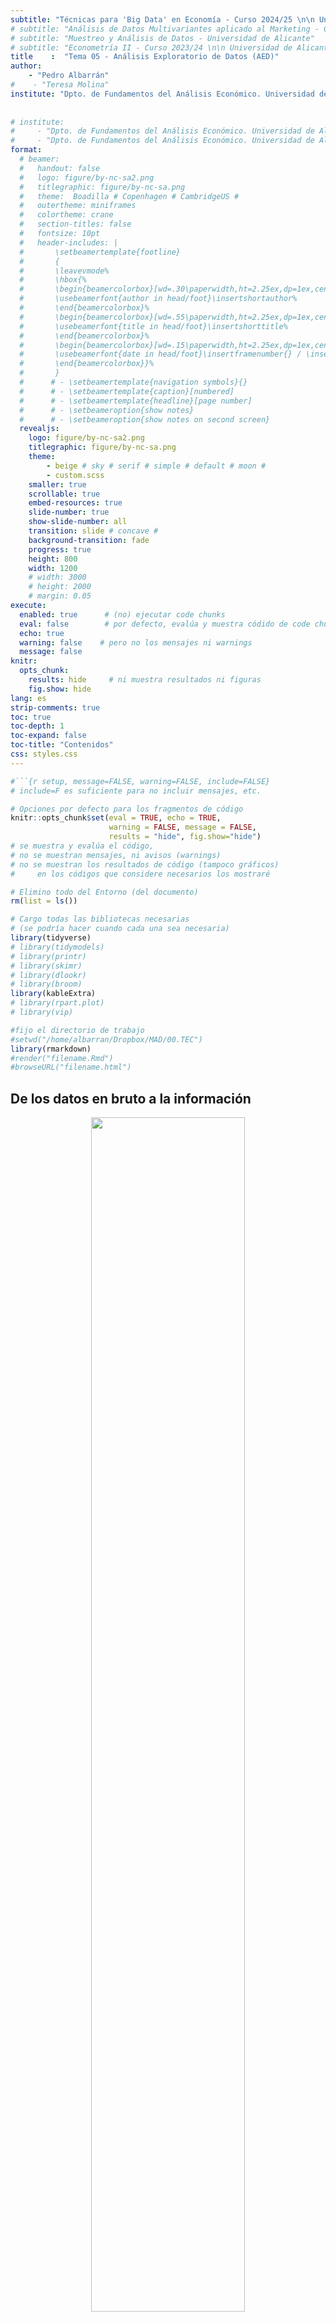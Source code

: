 ```yaml
---
subtitle: "Técnicas para 'Big Data' en Economía - Curso 2024/25 \n\n Universidad de Alicante"
# subtitle: "Análisis de Datos Multivariantes aplicado al Marketing - Curso 2023/24 \n\n Universidad de Alicante"
# subtitle: "Muestreo y Análisis de Datos - Universidad de Alicante"
# subtitle: "Econometría II - Curso 2023/24 \n\n Universidad de Alicante"
title    :  "Tema 05 - Análisis Exploratorio de Datos (AED)"
author:  
    - "Pedro Albarrán"
#    - "Teresa Molina"
institute: "Dpto. de Fundamentos del Análisis Económico. Universidad de Alicante"
   
  
# institute: 
#     - "Dpto. de Fundamentos del Análisis Económico. Universidad de Alicante"
#     - "Dpto. de Fundamentos del Análisis Económico. Universidad de Alicante"
format:
  # beamer:
  #   handout: false
  #   logo: figure/by-nc-sa2.png
  #   titlegraphic: figure/by-nc-sa.png
  #   theme:  Boadilla # Copenhagen # CambridgeUS #
  #   outertheme: miniframes
  #   colortheme: crane
  #   section-titles: false
  #   fontsize: 10pt
  #   header-includes: |
  #       \setbeamertemplate{footline}
  #       {
  #       \leavevmode%
  #       \hbox{%
  #       \begin{beamercolorbox}[wd=.30\paperwidth,ht=2.25ex,dp=1ex,center]{author in head/foot}%
  #       \usebeamerfont{author in head/foot}\insertshortauthor%
  #       \end{beamercolorbox}%
  #       \begin{beamercolorbox}[wd=.55\paperwidth,ht=2.25ex,dp=1ex,center]{title in head/foot}%
  #       \usebeamerfont{title in head/foot}\insertshorttitle%
  #       \end{beamercolorbox}%
  #       \begin{beamercolorbox}[wd=.15\paperwidth,ht=2.25ex,dp=1ex,center]{date in head/foot}%
  #       \usebeamerfont{date in head/foot}\insertframenumber{} / \inserttotalframenumber
  #       \end{beamercolorbox}}%
  #       }
  #      # - \setbeamertemplate{navigation symbols}{}
  #      # - \setbeamertemplate{caption}[numbered]
  #      # - \setbeamertemplate{headline}[page number]
  #      # - \setbeameroption{show notes}
  #      # - \setbeameroption{show notes on second screen}
  revealjs:
    logo: figure/by-nc-sa2.png
    titlegraphic: figure/by-nc-sa.png
    theme:  
        - beige # sky # serif # simple # default # moon #  
        - custom.scss
    smaller: true
    scrollable: true
    embed-resources: true
    slide-number: true
    show-slide-number: all
    transition: slide # concave # 
    background-transition: fade
    progress: true
    height: 800
    width: 1200
    # width: 3000
    # height: 2000
    # margin: 0.05
execute:
  enabled: true      # (no) ejecutar code chunks
  eval: false        # por defecto, evalúa y muestra códido de code chunks
  echo: true
  warning: false    # pero no los mensajes ni warnings
  message: false
knitr:
  opts_chunk:
    results: hide     # ni muestra resultados ni figuras
    fig.show: hide
lang: es
strip-comments: true
toc: true
toc-depth: 1
toc-expand: false
toc-title: "Contenidos"
css: styles.css
---
```


```r
#```{r setup, message=FALSE, warning=FALSE, include=FALSE} 
# include=F es suficiente para no incluir mensajes, etc.

# Opciones por defecto para los fragmentos de código
knitr::opts_chunk$set(eval = TRUE, echo = TRUE, 
                      warning = FALSE, message = FALSE,
                      results = "hide", fig.show="hide")
# se muestra y evalúa el código,
# no se muestran mensajes, ni avisos (warnings)
# no se muestran los resultados de código (tampoco gráficos)
#     en los códigos que considere necesarios los mostraré

# Elimino todo del Entorno (del documento)
rm(list = ls())       

# Cargo todas las bibliotecas necesarias
# (se podría hacer cuando cada una sea necesaria)
library(tidyverse)
# library(tidymodels)
# library(printr)
# library(skimr)
# library(dlookr)
# library(broom)
library(kableExtra)
# library(rpart.plot)
# library(vip)

#fijo el directorio de trabajo
#setwd("/home/albarran/Dropbox/MAD/00.TEC")
library(rmarkdown)
#render("filename.Rmd")     
#browseURL("filename.html")
```


## De los datos en bruto a la información


<center>

![](figure/data-science-explore.svg){width=70%}

</center>


::: {style="font-size: 95%;"}

* AED es una fase inicial importante, con dos objetivos:

  + **Conocer** nuestros datos e **identificar problemas** $\Longrightarrow$ **Preprocesamiento** 
  
      - qué variables, tipo de información, calidad (información faltante, inconsistencias, <!--datos que no tienen sentido matemático y--> problemas en <!--la consolidación y--> combinación de datos.)


  + **Análisis descriptivo**: identificar <!--los primeros--> patrones y encontrar escenarios de análisis

<!--
  + ¿Qué variables tenemos? ¿Necesitamos nuevas?
  + ¿Qué tipo de información tienen? Numérica, Categórica, Otra
  + ¿Hay valores ausentes?
-->

<!--NO es proceso formal con reglas estrictas: --> 
* **NO hay una "receta"**: el proceso es diferente con distintos datos o con los mismos datos para diferentes objetivos

* Es un proceso **iterativo** <!--y creativo--> para descubrir información

<!--     + Dada una *pregunta*, exploramos para aprender información útil, por sí misma o para posteriormente modelizar -->
<!--     + PERO lo aprendido también refinar las preguntas y/o generar nuevas -->

<!--
## Tipos de preguntas 


* Dos *tipos* de preguntas siempre serán útiles  para hacer descubrimientos dentro de sus datos

1. ¿Qué tipo de **variación** tiene cada variable? (análisis univariante)
    
2. ¿Qué tipo de relaciones se produce entre las variables (**covariación**)? (análisis multivariante)

* La respuesta implica analizar distribuciones, numérica y/o gráficamenente.

    + El análisis es diferente si las variables son numéricas o categóricas

-->

:::

## Primera aproximación a los datos

* **Contexto**: conocimiento previo de nuestros datos,  [aquí](https://archive.ics.uci.edu/ml/datasets/bank+marketing) o  [aquí](https://www.cs.toronto.edu/~delve/data/boston/bostonDetail.html)

    - fuente (de dónde han salido), cómo están almacenados (.csv, .xlsx, ...)

    - "diccionario": información de cada variable (<!--nombre, -->descripción, unidades, etc.) 
    
<!-- Esta información también puede estar en la ayuda de un paquete de R -->

* Cargar los datos

```r
#| eval: false
Bank <- read_csv2("data/BankMarketing.csv")
Boston <- read_csv("data/BostonHousing.csv")
```

* **Reconocimiento inicial** de las características de los datos: número de observaciones y de variables, tipo de cada variable, etc. 

:::: {style="display: grid; grid-template-columns: 1fr 1fr; grid-column-gap: 30px; "}

::: {}

```r
glimpse(Bank)  # str(Bank)
```

::: 

::: {}
```r
View(Bank)     # head(Bank)
```

::: 
::::



* NO TODO lo que hagamos se incluirá en un documento para comunicar

## Primera aproximación a los datos (cont.)

* **Limpiar y procesar** los datos para asegurar que son *ordenados*:

  <!-- - Debemos asegurarnos de que los datos son *ordenados* -->

  - ¿Tienen las variables la información y el tipo adecuado? P.e.: *job* en *Bank*. Convertimos datos a factores, numéricas, etc.
  
    ```r
    #| echo: false
    Bank <- Bank %>% mutate(job = as.factor(job),
                            marital = as.factor(marital) ) # habría que hacerlo con todos
    
    # recordando algo que hemos visto
    Bank <- Bank %>% mutate(across(where(is.character), ~ parse_factor(.x)))
    
    # si no queremos todos los caracteres
    Bank <- Bank %>% mutate(across(c(-where(is.numeric), -marital),~ parse_factor(.x)))
    ```
    

  - Eliminar filas vacías, observaciones duplicadas
  
  - Renombrar variables (para mayor claridad), generar nuevas

  - Detectar inconsistencias en texto, fechas, unidades, etc. <!-- ej. "marrid" en *marital* de Bank-->
  
  <!-- - Transformamos variables (logaritmos, discretizar variables continuas), creamos nuevas o renombramos para mayor claridad -->
  
  - ¿Mantenemos *solo* algunas variables u observaciones?
  

* Caso destacado: identificar cuántos `NAs` en cada variable
  
<!-- * Un caso destacado: ¿cuántos `NA`? ¿qué hacer con ellos?  -->

<!--: eliminar en una variable, en todas, reemplazar por algún valor-->

<!--
* ¿Por qué mantener observaciones con `NA`s en alguna(s) variable(s)?

    + pueden ser variables que quizás utilicemos o quizás no

    + queremos entender qué características tienen las observaciones `NA`
    
    + AED es un proceso iterativo!
-->

::: {style="font-size: 80%;"} 

:::: {.columns}

::: {.column width="47%"}
```r
#| eval: false
Bank %>%  is.na() %>% summary()
Bank %>% summary()
```

:::


::: {.column width="47%"}

```r
#| eval: false
load("data/earn.RData")
earn %>% is.na() %>% summary()
```

::: 
::::

::: 
- NO ES UNA RECETA: más adelante podemos volver atrás, para rehacer o tomar decisiones (qué hacer con `NAs` al modelizar)

## Análisis de Variación ("univariante")

::: {style="font-size: 90%;"}

<!--
1. ¿Qué tipo de **variación** tiene cada variable? (análisis univariante)
-->

* La variación es la tendencia de los valores de una variable a cambiar entre *medidas* (p.e., educación de dos personas o ventas de dos empresas)
<!--"medida" y "medida"-->

    <!-- + p.e., nivel educativo de dos personas  (cualitativa) o ventas de dos empresas (continua)--> 

<!-- * Cada variable tiene su propio patrón de variación. esta información relevante se obtiene analizando su **distribución** de valores, númerica o gráficamente -->

* Las técnicas para analizar el patrón de variación, es decir, la **distribución** de valores, dependen del tipo de variable

- **Variables Categóricas** (previamente convertidas a factores):

  - Conteos, Porcentajes, Moda 
      + con `summary()`, `table()`, `mode()` o `summarize()`, `count()`
  - Visualización: Gráficos de Barras (también, quizás, circulares)


- **Variables Numéricas**:

  - Estadísticas Descriptivas: Mínimo, Máximo, Media, Mediana, Moda 
      + con `summary()` o `summarize()` con funciones para estadísticos
  - Dispersión: Rango, Varianza, Desviación Estándar, Cuartiles.
  - Visualización: Histogramas, Densidades,  Boxplots.

:::

<!--   * `summary()` para calcular estadísticos básicos, y complementer con otros (varianza, percentiles, asimetría y kurtosis, etc.) -->
<!--   *  `count()` o `table()` (para frecuencias) y `summarize()` (con funciones para estadísticos) -->

<!-- ```{r} -->
<!-- #| eval: false -->
<!-- summary(Bank) -->
<!-- ``` -->

<!-- ```{r echo=FALSE} -->
<!-- #| eval: false -->
<!-- Bank <- Bank %>% mutate(across(is.character, ~parse_factor(.x))) -->
<!-- summary(Bank) -->
<!-- ``` -->


<!-- * Notar que el análisis es diferente para variables categóricas y numéricas: es conveniente describirlas por separado en un documento final -->




## Visualizando distribuciones

::: {style="font-size: 90%;"}

* **Variables Categóricas**: gráficos de barras para conteos o porcentajes


```r
#| eval: false
g0 <- ggplot(data = Bank) 
g0 + geom_bar(aes(x = job)) + 
        theme(axis.text.x = element_text(angle = 90))
g0 + geom_bar( aes(x = "", fill = education))
```

```r
#| eval: false
Bank %>% count(education) %>% mutate(prop = n / sum(n)) %>% 
  ggplot() + geom_bar(aes(x = education, y = prop), stat = "identity")

Bank %>% ggplot(aes(x = education)) +
  geom_bar(aes(y = ..prop.., group = 1))
```

```r
#| eval: false
#| echo: false
Bank %>%
  ggplot(aes(x = education)) +
  geom_bar(aes(y = ..prop.., group = 1))

Bank %>% 
  ggplot(aes(x = education, y = ..count../sum(..count..))) + 
  geom_bar() 
```


* Para **variables continuas**, usar un histograma o densidad (o ambos)
```r
g0 + geom_histogram(mapping = aes(x = age), binwidth = 5)
g0 + geom_density(mapping = aes(x = balance)) + scale_x_log10()
Boston %>%  ggplot(aes(x=medv)) + 
  geom_histogram(aes(y=..density..)) + geom_density() 
```

<!--
* La tabla del histograma `Bank %>% count(cut_width(Age, 5))`

Bank %>% mutate(EdadD=cut_width(Age, 5)) %>%
count(EdadD) %>% ggplot(aes(x = EdadD, y = n)) + geom_bar(stat="identity")
-->

* Consideramos varios anchos del intervalo: pueden revelar diferentes patrones
```r
g0 + geom_histogram(mapping = aes(x = age), binwidth = 1)
g0 + geom_histogram(mapping = aes(x = age), binwidth = 10)
```

::: 

## Visualizando distribuciones (cont.)



* Los gráficos de caja también aportan información para distribuciones continuas 

```r
#| eval: false
ggplot(Boston) + geom_boxplot(mapping = aes(y = medv))
```

```r
ggplot(Boston) + geom_boxplot(mapping = aes(y = medv)) + scale_y_log10()
```

<center>
![](figure/eda-boxplot.png){width=75%}
</center>

## Aspectos a prestar atención

::: {style="font-size: 90%;"} 

<!--
* Patrones inusuales: ¿razones?
-->

* Detectar inconsistencias en la distribución de valores o en las categorías: p.e., "unknown" en *job* de Bank

* Valores frecuentes, concentración en valores concretos (p.e., ceros, números "redondos", etc.): ¿por qué se producen? ¿son "esperables"? 

<!--
  + pocas observaciones con edad joven

  + redondeo típico en precios: agrupar?
-->

* ¿Tienen sentido las categorías de las variables cualitativas?
    + agrupar valores con pocas observaciones 
    + crear categorías más "finas"o más agregadas (ej. de países a continentes)

<!--
Entrepreneur + self-employed en bank?
-->

* ¿Sería preferible discretizar alguna variable continua? Ej., grupos de edad

* Variables con alta dispersión o distribución asimétrica (logs?)

<!--

* Identificar las variables con "desequilibrio" o con alta dispersión

* Variables continuas con distribución asimétrica <!--: puede necesitar transformación (logs) para modelos-->

<!--
* ¿Hay agrupamientos? ¿Cómo se parecen dentro de un grupo y diferencian del otro? 
```r
ggplot(faithful, aes(x = eruptions)) +  geom_histogram()
```

<!--
  - ¿Cómo se pueden explicar los cúmulos? ¿Pueden ser engañosos?
-->

<!--
* En este punto y en el resto del AED debemos pensar si los datos necesitan alguna limpieza o transformación
-->

* Variables con información redundante, homogeneizar valores, normalidad(?)

<!--
* ¿Existen variables con información redundante?
    + Ej. temperatura media, máx. y mín. tienen distribución similar

* Homogeneizar valores (ej., algunos valores son años, otros año-mes)
-->

* Valores inusuales ("atípicos" o "outliers"): no encajan en el patrón general

  + ¿cambian los resultados del análisis sin ellos? ¿Qué los ha causado?

<!--
## Aspectos a prestar atención (cont.)



* ¿Es la distribución de las variables continuas normal? (IRRELEVANTE)

<!--
    * normalidad NO es un objetivo, transformar en logaritmos implica cambiar la interpretación de los datos
-->

<!--
* Valores inusuales ("atípicos" o "outliers"): no encajan en el patrón general de una variable

  + ¿cambian los resultados del análisis si se cambian a `NA`? ¿Qué los ha causado?
  
  <!--

  * NO existe una definición: criterios son una **convención**
  
  * Un valor puede no "encajar" en lo que esperamos o nuestro modelo porque estos no son suficientemente flexibles o generales. 
  
  * Cuidado con quitar valores extremos o justificar la transformación en ellos.

  -->
  
:::

## Otras herramientas para AED

::: {style="font-size: 75%;"} 

<!--
* Herramientas principales: R base, `tidyverse`, `ggplot2`

* Herramientas específicas: CUIDADO: no todas se llevan bien entre ellas y con `tidyverse`
-->


<!-- https://joachim-gassen.github.io/ExPanDaR/
-->
* Para una primera aproximación automática <!-- (qué patrones existen, qué cambiar)-->, pero NO todas para incluir en un informe final: con las bibliotecas `skimr` (o `modelsummary`) y `DataExplorer`

```r
#| echo: true
library(skimr)
skim(Bank)        # ¿para incluir en un informe?
modelsummary::datasummary_skim(Bank)
```

<!--
    + desglosa estadístico por tipo de datos
    + Visualización rápida de distribuciones
-->

```r
#| eval: false
library(DataExplorer)
introduce(Boston)
plot_intro(Boston)

plot_missing(earn)      # porcentaje de `NA` en cada variable
```

<!--
https://www.r-bloggers.com/2019/08/how-to-automate-eda-with-dataexplorer-in-r/
-->

```r
#| eval: false
library(DataExplorer)
plot_bar(Bank)        # para TODAS las variables categóricas
plot_histogram(Bank)  # para TODAS las variables numéricas
```

```r
earn %>% create_report()
```

```r
Bank %>% plot_density()
Bank %>% plot_boxplot()

Bank %>% plot_bar(ncol = 2, nrow = 4)
Bank %>% plot_histogram(ncol = 3, nrow = 3)
```

* El paquete `janitor` contiene herramientas para limpieza de datos

* La biblioteca `dlookr` ofrece heramientas para diagnóstico y exploración de datos (entre otras), devolviendo *data frame* (para usar con `kable()`)

```r
library(dlookr)     # en MacOS, puede pedir instalar XQuartz
Bank %>% diagnose()
Bank %>% describe() %>%
  select(described_variables, skewness, mean, p25, p50, p75) %>% 
  filter(!is.na(skewness)) %>% arrange(desc(abs(skewness)))
Bank %>% group_by(education) %>% 
  describe(age, balance, campaign, pdays) 

Bank %>% mutate(across(where(is.character), ~parse_factor(.x))) %>% 
  eda_web_report()
```
:::


```r
#| echo: false
#| eval: false
library(dlookr)

Bank %>% eda_web_report()
Bank %>% eda_paged_report()

Bank %>% eda_paged_report(output_format = "pdf")

```


<!--
## Otras herramientas: `dlookr`

```r
#| eval: false
library(dlookr)         # en MacOS, puede pedir instalar XQuartz
diagnose(Bank)
```

* `describe()`: estadísticos como un `data frame`, para usar con `kable()`

```r
library(dlookr)            # en MacOS, puede pedir instalar XQuartz
describe(Bank, campaign:y)

Bank %>% describe() %>%
  select(described_variables, skewness, mean, p25, p50, p75) %>% 
  filter(!is.na(skewness)) %>% arrange(desc(abs(skewness)))

Bank %>%
  group_by(education) %>% 
  describe(age, balance, campaign, pdays) 
```

```r
earn %>% eda_web_report()
```

```r
Bank %>% eda_report()

earn %>% eda_paged_report(output_format = "pdf")

Bank %>% rename(Balance = balance) %>% eda_web_report()
```


```r
normality(Carseats, Sales:Advertising)
Carseats %>%
  normality() %>%
  filter(p_value <= 0.01) %>% 
  arrange(abs(p_value))

Bank %>% normality() %>%
  filter(p_value <= 0.01) %>% arrange(abs(p_value))

Bank %>% plot_normality()

Carseats %>%
  filter(ShelveLoc == "Good") %>%
  group_by(US) %>%
  plot_normality(Advertising)
```
-->

## Análisis de Covariación ("multivariante")

* La variación describe el comportamiento *dentro* de una variable

* La **covariación** describe relaciones entre variables: tendencia a que sus valores cambien juntos

* Útil para formular modelos, que explican patrones complejos de los datos

  - ¿qué explica la relación sugerida por el patrón de covariación? 
  
  - ¿cómo de fuerte es la relación?
  
  - ¿otras variables pueden afectar a la relación? ¿varían por subgrupos?

*  Covariación implica que los valores de una variable se pueden predecir a partir de otra  
  
    - ¿es la covariación una relación causal? 

<!--
* Detectamos covariación visualizando la relación entre variables, PERO la forma depende del tipo de variables
-->



## Una variable continua y una categórica

* ¿Es diferente la distribución de Y (continua) por categorías de X? Si $\small{\Pr(Y|X=x_1) = \Pr(Y|X=x_0) =  \Pr(Y)} \Rightarrow$ Y NO depende de X 

<!--(son independientes)-->

<!--

   Pr(Balance|default=Y)=Pr(Balance|default=N)=Pr(Balance)

-->

::: {style="font-size: 85%;"}
1.- mediante el histograma o densidad (en el mismo gráfico o diferentes)  

```r
#| echo: false
g0 <- ggplot(Bank) + scale_x_log10()
g0 + geom_density(aes(x = balance, color = default)) 
g0 + geom_density(aes(x = balance)) + facet_wrap(~default)
g0 + geom_density(aes(x = balance, color = education)) 
ggplot(Boston) + geom_density(aes(x=lstat, color=as.factor(chas)))
```


```r
#| echo: true
ggplot(Bank) + geom_density(aes(x = balance, color = default)) + 
  scale_x_log10()
ggplot(Bank) + geom_density(aes(x = balance)) + facet_wrap(~default) + 
  scale_x_log10()
ggplot(Bank) + geom_density(aes(x = balance, color = education)) + 
  scale_x_log10()
ggplot(Boston) + geom_density(aes(x=lstat, color=as.factor(chas))) 
```      



2.- mediante gráficos de caja: menos información pero más fácil de comparar     
```r
ggplot(Boston) + geom_boxplot(aes(x=medv, y=as.factor(chas)))
ggplot(Bank) + geom_boxplot(aes(x=duration, y=as.factor(y)))
```      

<!--

CUIDADO con interpretar la relación duracion - subscribir como CAUSAL
-->

```r
#| eval: false
ggplot(Bank) + geom_boxplot(aes(x=balance, y=default)) + scale_x_log10()

```

:::

* Si un grupo es mucho más pequeño<!-- que los otros-->, es difícil ver las diferencias

* Se pueden necesitar reordenar las categorías de un factor, rotar los ejes, etc.

```r
library(ISLR)
data(Carseats)
ggplot(Carseats %>% na.omit(), aes(y = Price, x = reorder(ShelveLoc, Price, FUN=median))) + 
  geom_boxplot()  + coord_flip()
```      

## "Correlación" entre una variable continua y una categórica 

* La regresión simple también describe una relación: equivale a calcular la media de la variable continua por grupos definidos por la categórica

::: {style="font-size: 85%;"}

$$
E[Y|X]=\beta_0+\beta_1 X \Rightarrow 
\begin{cases} 
E[Y|X=0] &=\beta_0 \\
E[Y|X=1]&=\beta_0+\beta_1
\end{cases}
$$
:::

```r
summary(lm(data = Bank, balance ~ education))
Bank %>% group_by(education) %>% summarise(media = mean(balance))

Bank %>% group_by(y) %>% summarise(media = mean(duration))
```

```r
#| eval: false
summary(lm(data = Boston, crim ~ as.factor(chas)))
```


<!-- que la duración media sea distinta implica que "puede explicar" y (suscripción) como variable dependiente -->

* ¿Mediante la correlación? NO tiene sentido cuando una variable es categórica  
```r
cor(Bank$balance, Bank$Credito, use = "complete.obs")
``` 

* Para variables dependientes categóricas veremos una variante de regresión lineal: regresión logística 
```r
summary(lm(data = Bank %>% mutate(susc = if_else(y == "yes",1,0)), susc  ~ duration))
``` 


## Dos variables categóricas

::: {style="font-size: 85%;"}
* Tabular o visualizar la frecuencia absoluta (conteo) para cada combinación


```r
#| echo: false
#| eval: false
# otras formas de tabular y visualizar frecuencias
Bank %>% count(education, job) %>% 
  pivot_wider(names_from = education, values_from = n)
ggplot(Bank, aes(x=job, y=education)) + geom_count() 
ggplot(Bank, aes(x=job, y=education)) + geom_count(aes(size=after_stat(prop), group=1)) 

# usar `count()` y visualiza con `geom_tile()` y la estética de relleno:
Carseats %>% na.omit() %>%  count(ShelveLoc, Urban) %>% 
  ggplot(aes(x=ShelveLoc, y=Urban)) +
    geom_tile(aes(fill = n))

# better table with janitor
Bank %>% janitor::tabyl(job, education)
``` 

```r
#| echo: true
table(Bank$job, Bank$education)
Bank %>% count(job, education) %>% 
  pivot_wider(names_from = education, values_from = n)

Bank %>%  ggplot(aes(x=education)) + geom_bar(aes(fill=job)) 
Bank %>%  ggplot(aes(x=education)) + geom_bar(aes(fill=job), position="dodge")

```


```r
#| echo: false
Bank %>%  ggplot(aes(x=y)) + geom_bar(aes(fill=education)) 
Bank %>%  ggplot(aes(x=y)) + geom_bar(aes(fill=education), position="dodge")
Bank %>%  ggplot(aes(x=y)) + geom_bar()+ facet_wrap(~education)

Bank %>%  ggplot(aes(x=education)) + geom_bar()+ facet_wrap(~job)
``` 


* O para las frecuencias relativas (proporciones)

```r
#| echo: true
table(Bank$job, Bank$education) %>% prop.table(margin = 2)
Bank %>% count(job, education) %>% 
  group_by(education) %>% mutate(prop= n/sum(n)) %>% select(-n) %>% 
  pivot_wider(names_from = education, values_from = prop)  

Bank %>% ggplot(aes(x=education)) + geom_bar(aes(fill=job), position = "fill") 

Bank %>% count(job, education) %>% 
  group_by(education) %>% mutate(prop= n/sum(n)) %>% 
  ggplot() + geom_bar(aes(x=education, y=prop, fill = job), 
                      stat = "identity")
```


```r
#| echo: false
Bank %>%  ggplot(aes(x=education)) + geom_bar(aes(y = ..prop.., group=job, fill = job), position = "dodge") 

library(ggmosaic)
ggplot(Bank2) + geom_mosaic(aes(x = product(job), fill = job, conds = product(education)))

Bank %>%  ggplot(aes(x=education)) + geom_bar(aes(fill=y), position = "fill") 
``` 

```r
#| echo: false
Bank %>% group_by(education, y) %>% summarise(n=n()) %>%  
   group_by(education) %>% mutate(prop=n/sum(n)) %>% 
   ggplot() + geom_bar(aes(x=education, y = prop), stat ="identity") + facet_wrap(~y)

Bank %>% group_by(education, y) %>% summarise(n=n()) %>%  
   group_by(education) %>% mutate(prop=n/sum(n)) %>%  ggplot(aes(x=y)) +
  geom_bar(aes(y=prop, fill = education), stat = "identity") 
```

```r
#| echo: false
#| eval: false
Bank %>% group_by(education, y) %>% summarise(n=n()) %>%  
   group_by(education) %>% mutate(prop=n/sum(n)) %>% filter(y=="yes") %>% 
   ggplot() + geom_bar(aes(x=education, y = prop), stat ="identity")
```

```r
#| echo: false
#| eval: false
Bank %>% mutate(agegroup=cut(age, breaks=seq(20, 70, by=10))) %>% 
  group_by(agegroup, y) %>% summarise(n=n()) %>%             # education, contact, month, en lugar de agegroup
  pivot_wider(names_from = y, values_from = n) %>% 
  mutate(prop = yes / (yes + no)) %>% 
   ggplot() + geom_bar(aes(x=agegroup, y = prop), stat ="identity")
```

:::

## Dos variables continuas

::: {style="font-size: 90%;"}
* La forma obvia de visualizar relaciones entre variables continuas es un gráfico de dispersión; añadir `smoothers` ayuda a apreciar un patrón en los puntos

```r
ggplot(Boston, aes(y=medv, x=lstat)) + geom_point() + geom_smooth()
ggplot(Boston, aes(y=medv, x=lstat)) + geom_point() + geom_smooth() +
  scale_y_log10()
``` 

* Con la bibliteca `GGally` obtenemos una primera visión de conjunto

```r
#| eval: false
library(GGally)
Boston %>% select(-chas) %>% ggpairs()
```


<!--
* Se puede cambiar el ancho de los "intervalos" en dos dimensiones para apreciar mejor patrones 

```r
ggplot(Boston, aes(y=medv, x=lstat)) + geom_bin2d()
``` 
-->

```r
#o "intervalos" hexagonales  
ggplot(Boston, aes(y=medv, x=lstat)) + geom_hex()  #install.packages("hexbin")
``` 
* Otra opción categorizar una variable continua y usar las técnicas anteriores

```r
#| echo: true
Bank %>% mutate(agegroup=cut(age, breaks=seq(20, 70, by=10))) %>% 
  ggplot()  + geom_boxplot(aes(x= balance, y =agegroup)) 

``` 

```r
#| echo: false
ggplot(Bank) + geom_boxplot(aes(x= balance, y=cut_width(age, 10)))  +
  scale_x_log10()
Bank %>% mutate(agegroup=cut(age, breaks=seq(20, 70, by=10))) %>% 
  ggplot()  + geom_boxplot(aes(x= balance, y =agegroup)) 

``` 

:::

## Correlación entre variables continuas

* Podemos calcular modelos de regresión con dos variables continuas

```r
#| echo: true
summary(lm(data = Boston, medv ~ lstat) )
``` 

* Y también correlaciones para dos o múltiples variables
```r
#| echo: true
cor(Boston$medv, Boston$lstat, use = "complete.obs")

library(dlookr)
Boston %>% correlate()
Boston %>% select(medv, lstat) %>%  correlate() 
Boston %>% group_by(chas) %>%  correlate() 
```

* O visualizar las correlaciones

```r
#| echo: true
Boston %>% select(-chas) %>% correlate() %>% plot()

library(corrplot)
corrplot(cor(Boston))
corrplot.mixed(cor(Boston))
``` 

<!--
https://cran.r-project.org/web/packages/dlookr/vignettes/EDA.html

correlate(carseats, Sales:Income)

carseats %>%
  correlate(Sales:Income) %>%
  filter(as.integer(var1) > as.integer(var2))
  
carseats %>%
  filter(ShelveLoc == "Good") %>%
  group_by(Urban, US) %>%
  correlate(Sales) %>%
  filter(abs(coef_corr) > 0.5)
  
plot_correlate(carseats)

carseats %>%
  filter(ShelveLoc == "Good") %>%
  group_by(Urban, US) %>%
  plot_correlate(Sales)
  
categ <- target_by(carseats, US)

EDA when target variable is categorical variable

Cases where predictors are numeric variable
cat_num <- relate(categ, Sales)
cat_num
plot(cat_num)

Cases where predictors are categorical variable
cat_cat <- relate(categ, ShelveLoc)
cat_cat
plot(cat_cat)

EDA when target variable is numerical variable
num <- target_by(carseats, Sales)

Cases where predictors are numeric variable
num_num <- relate(num, Price)
num_num  |hace regresion
summary(num_num)
plot(num_num)    # linea ajustada + predichos vs observados

Cases where predictors are categorical variable
num_cat <- relate(num, ShelveLoc)
num_cat
plot(num_cat)   # boxplot

carseats %>%
  eda_report(target = Sales, output_format = "html", output_file = "EDA.html")
-->

<!--
* `funModelling::status`

```r
status(Carseats)
```

plot_num(): grafica todas las numericas
profiling_num(): estadisticas de todas las numericas
-->

## Más herramientas de AED "automático"

* Muchas partes del AED son parcialmente "automatizables": muchos paquetes tratan de facilitar esas partes


* [`Radiant`](https://radiant-rstats.github.io/docs/) puede instalarse o probarse [online](https://vnijs.shinyapps.io/radiant/)

  + Sirve tanto para análisis exploratorio, visualización y transformación como para algunas modelizaciones

* Algunas bibliotecas permiten explorar datos y/o realizar visualizaciones y tableros fácilmente de forma interactiva: `GwalkR`, `explore`

```r
#| echo: false
#| eval: false
library(GWalkR)
data(iris)
gwalkr(iris)
```

* Informes automatizados con `dlookr`, `DataExplorer`, `DataMaid`, `smartEDA`

```r
#| echo: true
#| eval: false
library(dlookr)
Bank %>% mutate(across(where(is.character), ~parse_factor(.x))) %>% 
  eda_web_report(target = "y")
```


```r
#| echo: false
#| eval: false

library(DataExplorer)
Bank %>% eda_report(target = "y", output_file = "AED.html")

library(dataMaid)
makeDataReport(Bank, output = "pdf", replace = TRUE)

library(SmartEDA)
ExpReport(Bank,op_file='smartEDA.pdf')

library(dlookr)
Bank %>% mutate(across(where(is.character), ~parse_factor(.x))) %>% eda_web_report(target = "y")
Bank %>% mutate(across(where(is.character), ~parse_factor(.x))) %>% eda_paged_report(target = "y")

```

<!-- 

explore
exploreR

https://www.r-bloggers.com/2022/09/explore-simplified-exploratory-data-analysis-eda-in-r/

correlationfunnel
2.4 tableone 


<!--
https://www.reddit.com/r/rstats/comments/vas33l/what_are_the_best_r_packages_for_exploratory_data/

https://www.arxiv-vanity.com/papers/1904.02101/


-->


<!--
https://www.reddit.com/r/rstats/comments/vas33l/what_are_the_best_r_packages_for_exploratory_data/
-->

* Algunos componentes del AED y sobre todo la interpretación del AED son específica de los datos y del objetivo del estudio

<!--
Guide to EDA: https://www.r-bloggers.com/2020/07/exploratory-data-analysis-guide/
https://r4ds.had.co.nz/introduction.html
https://blog.datascienceheroes.com/exploratory-data-analysis-in-r-intro/
https://bookdown.org/rdpeng/exdata/exploratory-data-analysis-checklist.html
https://www.r-bloggers.com/2020/09/how-to-explore-data-dataexplorer-package/
https://cran.r-project.org/web/packages/dlookr/vignettes/EDA.html    
-->
